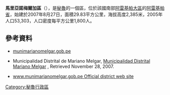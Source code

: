 '''馬里亞諾梅爾加區'''（{{lang-es|Distrito de Mariano Melgar}}），是[[秘魯|秘魯]]的一個區，位於該國南部[[阿雷基帕大區|阿雷基帕大區]]的[[阿雷基帕省|阿雷基帕省]]，始建於2007年8月27日，面積29.83平方公里，海拔高度2,385米，2005年人口53,303，人口密度每平方公里1,800人。

==參考資料==
*[http://www.munimarianomelgar.gob.pe munimarianomelgar.gob.pe] {{Wayback|url=http://www.munimarianomelgar.gob.pe/ |date=20150404192156 }}
*{{es icon}} Municipalidad Distrital de Mariano Melgar, [http://www.munimarianomelgar.gob.pe Municipalidad Distrital Mariano Melgar] {{Wayback|url=http://www.munimarianomelgar.gob.pe/ |date=20150404192156 }}, Retrieved November 28, 2007.
* {{es icon}} [http://www.munimarianomelgar.gob.pe www.munimarianomelgar.gob.pe Official district web site] {{Wayback|url=http://www.munimarianomelgar.gob.pe/ |date=20150404192156 }}

{{coord|16|24|00|S|71|28|59|W|type:adm3rd_source:kolossus-itwiki|display=title}}

{{Peru-geo-stub}}
[[Category:秘魯行政區|Category:秘魯行政區]]